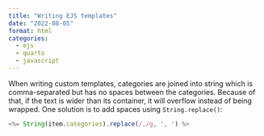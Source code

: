 ```yaml
---
title: "Writing EJS templates"
date: "2022-08-05"
format: html
categories:
  - ejs 
  - quarto
  - javascript
---
```


When writing custom templates, categories are joined into string which is comma-separated but has no spaces between the categories. Because of that, if the text is wider than its container, it will overflow instead of being wrapped. One solution is to add spaces using `String.replace()`: 

```js
<%= String(item.categories).replace(/,/g, ', ') %>
```

